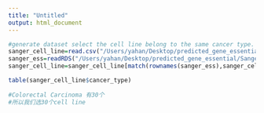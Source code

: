 ```yaml
---
title: "Untitled"
output: html_document
---
```



```r
#generate dataset select the cell line belong to the same cancer type.
sanger_cell_line=read.csv("/Users/yahan/Desktop/predicted_gene_essential/Sanger_institute_data_Valid/model_list_latest.csv",header = T)
sanger_ess=readRDS("/Users/yahan/Desktop/predicted_gene_essential/Sanger_institute_data_Valid/Sanger_13184gene_test_linear_model_performance/process_crispr_test_linear_model.rds")
sanger_cell_line=sanger_cell_line[match(rownames(sanger_ess),sanger_cell_line$model_id),]

table(sanger_cell_line$cancer_type)
  
#Colorectal Carcinoma 有30个
#所以我们选30个cell line


```

